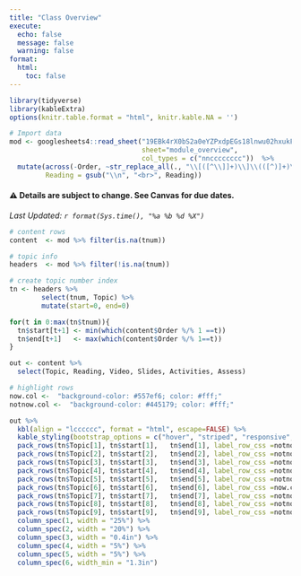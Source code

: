 ```yaml
---
title: "Class Overview"
execute: 
  echo: false
  message: false
  warning: false
format: 
  html: 
    toc: false
---
```



```r
library(tidyverse)
library(kableExtra)
options(knitr.table.format = "html", knitr.kable.NA = '') 

# Import data
mod <- googlesheets4::read_sheet("19EBk4rX0bS2a0eYZPxdpEGs18lnwu02hxukFfB3-TNc", 
                                 sheet="module_overview", 
                                 col_types = c("nncccccccc"))  %>% 
  mutate(across(-Order, ~str_replace_all(., "\\[([^\\]]+)\\]\\(([^)]+)\\)", '<a href="\\2\">\\1</a>')), 
         Reading = gsub("\\n", "<br>", Reading))
```

#### ⚠️ Details are subject to change. See Canvas for due dates. 

_Last Updated: `r format(Sys.time(), "%a %b %d %X")`_ 

```r
# content rows
content  <- mod %>% filter(is.na(tnum))

# topic info
headers  <- mod %>% filter(!is.na(tnum))

# create topic number index
tn <- headers %>% 
        select(tnum, Topic) %>%
        mutate(start=0, end=0)

for(t in 0:max(tn$tnum)){
  tn$start[t+1] <- min(which(content$Order %/% 1 ==t))
  tn$end[t+1]   <- max(which(content$Order %/% 1==t))
}

out <- content %>% 
  select(Topic, Reading, Video, Slides, Activities, Assess) 

# highlight rows
now.col <-  "background-color: #557ef6; color: #fff;"
notnow.col <-  "background-color: #445179; color: #fff;"
```


```r
out %>% 
  kbl(align = "lcccccc", format = "html", escape=FALSE) %>%
  kable_styling(bootstrap_options = c("hover", "striped", "responsive", "bordered")) %>% 
  pack_rows(tn$Topic[1], tn$start[1],   tn$end[1], label_row_css =notnow.col) %>% 
  pack_rows(tn$Topic[2], tn$start[2],   tn$end[2], label_row_css =notnow.col) %>%
  pack_rows(tn$Topic[3], tn$start[3],   tn$end[3], label_row_css =notnow.col) %>%
  pack_rows(tn$Topic[4], tn$start[4],   tn$end[4], label_row_css =notnow.col) %>%
  pack_rows(tn$Topic[5], tn$start[5],   tn$end[5], label_row_css =notnow.col) %>%
  pack_rows(tn$Topic[6], tn$start[6],   tn$end[6], label_row_css =now.col) %>%
  pack_rows(tn$Topic[7], tn$start[7],   tn$end[7], label_row_css =notnow.col) %>%
  pack_rows(tn$Topic[8], tn$start[8],   tn$end[8], label_row_css =notnow.col) %>%
  pack_rows(tn$Topic[9], tn$start[9],   tn$end[9], label_row_css =notnow.col) %>%
  column_spec(1, width = "25%") %>%
  column_spec(2, width = "20%") %>%
  column_spec(3, width = "0.4in") %>%
  column_spec(4, width = "5%") %>% 
  column_spec(5, width = "5%") %>%
  column_spec(6, width_min = "1.3in") 
```
